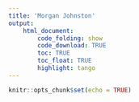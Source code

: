 ```yaml
---
title: 'Morgan Johnston'
output: 
    html_document:
        code_folding: show
        code_download: TRUE
        toc: TRUE
        toc_float: TRUE
        highlight: tango
---
```




```r
knitr::opts_chunk$set(echo = TRUE)
```

